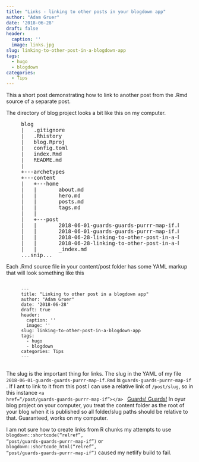 ```yaml
---
title: "Links - linking to other posts in your blogdown app"
author: "Adam Gruer"
date: '2018-06-28'
draft: false
header:
  caption: ''
  image: links.jpg
slug: linking-to-other-post-in-a-blogdown-app
tags:
  - hugo
  - blogdown
categories:
  - Tips
---
```



This a short post demonstrating how to link to another post from the .Rmd source
of a separate post.

The directory of blog project looks a bit like this on my computer.
<figure>
<pre>
blog
|   .gitignore
|   .Rhistory
|   blog.Rproj
|   config.toml
|   index.Rmd
|   README.md
|   
+---archetypes
+---content
|   +---home
|   |       about.md
|   |       hero.md
|   |       posts.md
|   |       tags.md
|   |       
|   +---post
|   |       2018-06-01-guards-guards-purrr-map-if.html
|   |       2018-06-01-guards-guards-purrr-map-if.Rmd
|   |       2018-06-28-linking-to-other-post-in-a-blogdown-app.html
|   |       2018-06-28-linking-to-other-post-in-a-blogdown-app.Rmd
|   |       _index.md
...snip...
</pre>
</figure>

Each .Rmd source file in your content/post folder has some YAML markup that will
look something like this
<figure>
<pre>
<code class="language-YAML">
---
title: "Linking to other post in a blogdown app"
author: "Adam Gruer"
date: '2018-06-28'
draft: true
header:
  caption: ''
  image: ''
slug: linking-to-other-post-in-a-blogdown-app
tags:
  - hugo
  - blogdown
categories: Tips
---
</code>
</pre>
</figure>

The slug is the important thing for links.
The slug in the YAML of my file
<code>2018-06-01-guards-guards-purrr-map-if.Rmd</code> is
<code>guards-guards-purrr-map-if</code> .  If I ant to link to it from this post
I can use a relative link of <code>/post/slug</code>, so in this instance 
<code class="language-html">&lt;a href="/post/guards-guards-purrr-map-if">&lt;/a>
</code> <a href="/post/guards-guards-purrr-map-if">Guards! Guards!</a>
In oyur blog project on your computer, you treat the content folder as the root
of your blog when it is published so all folder/slug paths should be relative
to that.  Guaranteed, works on my computer.

I am not sure how to create links from R chunks my attempts to use <code>
blogdown::shortcode("relref", "post/guards-guards-purrr-map-if")</code> or 
<code>
blogdown::shortcode_html("relref", "post/guards-guards-purrr-map-if")</code> 
caused my netlify build to fail. 
